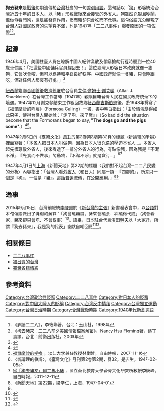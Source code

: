 '''狗去豬來'''是[[台灣戰後時期|戰後]]初期流傳於[[台灣|台灣]]社會的一句[[差別用語|差別用語]]。這句話以「[[狗|狗]]」形容統治台灣近五十年的[[日本人|日本人]]、以「[[豬|豬]]」形容[[同盟國軍事佔領日本|戰後來台接管]]的[[外省人|外省人]]。狗雖然兇狠且吵鬧，但做條看門狗，還是能發揮作用，然而豬卻只會吃而不做事。這句俗語充分顯現了台灣人對國民政府的失望與不滿，也是1947年「[[二二八事件|二二八事件]]」爆發原因的一項佐證<ref>《解讀二二八》，李筱峰著，台北：玉山社，1998年</ref><ref>《狗去豬來：二二八前夕美國情報檔案解密》，Nancy Hsu Fleming著，蔡丁貴譯，台北：前衛出版社，2009年</ref>。

== 起源 ==
1946年4月，美國駐臺人員在瞭解中國人紀律渙散及偷竊搶劫行徑時聽到一位40歲車伕說：「把這些中國傭兵官員趕回去！」這位臺灣人形容日本政府就像一隻狗，它會吠會咬，但可以保持和平跟良好秩序。中國政府就像一隻豬，只會睡跟吃，但對任何人都沒有好處。」<ref>{{cite news|author=蘇永耀|title=228事件 美國檔案：陳儀部隊用達姆彈攻擊台灣人民|url=http://news.ltn.com.tw/news/politics/breakingnews/2346308|accessdate=2018-02-21|agency=蘋果日報|date=2018-02-22|archive-date=2018-09-13|archive-url=https://web.archive.org/web/20180913175142/http://news.ltn.com.tw/news/politics/breakingnews/2346308|dead-url=no}}</ref>

[[紐西蘭|紐西蘭]]籍[[聯合國善後救濟總署|聯合國善後救濟總署]]駐台官員[[艾倫‧詹姆士‧謝克頓|艾倫‧詹姆士‧謝克頓]]（Allan J. Shackleton）在台灣工作當時（1947年）親眼目睹台灣人民在國民政府統治下的境遇。1947年12月謝克頓結束工作返回故鄉[[紐西蘭|紐西蘭]][[吉斯伯恩|吉斯伯恩]]後，於1948年撰寫了《[[福爾摩沙的呼喚|福爾摩沙的呼喚]]》（Formosa Calling）一書，書中明白指出：「由於情況變得如此惡劣，使得台灣人開始說：『走了狗，來了豬』」（So bad did the situation become that the Formosans began to say, '''"The dogs go and the pigs come"'''.）<ref>{{cite book |last1=Shackleton |first1=Allan J. |year=1998 |orig-year=1948 |title=Formosa Calling: An Eyewitness Account of Conditions in Taiwan during the February 28th, 1947 Incident |url=http://homepage.usask.ca/~llr130/taiwanlibrary/formosacalling/fc-chap2.htm |location=Upland, California |publisher=Taiwan Publishing Company |oclc=419279752 |10= |access-date=2015-09-26 |archive-date=2016-05-22 |archive-url=https://web.archive.org/web/20160522083058/http://homepage.usask.ca/~llr130/taiwanlibrary/formosacalling/fc-chap2.htm |dead-url=no }}</ref><ref>[http://talk.ltn.com.tw/article/paper/168479 福爾摩沙的呼喚] {{Wayback|url=http://talk.ltn.com.tw/article/paper/168479 |date=20190611093622 }}，淡江大學兼任教授林衡哲，自由時報，2007-11-16</ref>。

1947年2月5日的《臺灣文化》[[月刊|月刊]]的第2卷第2期第32頁的標題〈新論理的爭辯〉裡面寫著：「本省人把日本人叫做狗，因為日本人很兇惡的壓迫本省人…。本省人起先很尊敬外省人，後來看透了一部分外省人的行為，有點像豬，因為豬是『不潔不淨』、『光食而不做事』的動物，『不潔不淨』就是[[貪污|貪污]]…」<ref>〈新論理的爭辯〉，《臺灣文化》月刊第2卷第2期，頁32，是非生，1947-02-05</ref><ref name="狗去豬來">[http://talk.ltn.com.tw/article/paper/545811 從「狗去豬來」到三隻小豬] {{Wayback|url=http://talk.ltn.com.tw/article/paper/545811 |date=20160305115319 }}，國立台北教育大學台灣文化研究所教授李筱峰，自由時報，2011-12-11</ref>

1947年4月1日的[[上海|上海]]《新聞天地》第22期的標題〈我們對不起台灣─二二八民變的分析〉內容指出：「台灣人看[[外省人|外省人]]（和日人）同屬一類─『四腳的』，所差只一個是『狗』、一個是『豬』。這話[[傳播|普遍流傳]]，在公開應用。」<ref>《新聞天地》第22期，梁辛仁，上海，1947-04-01</ref><ref name="狗去豬來" />

==逸事==
2015年9月15日，台灣前總統[[李登輝|李登輝]]於《[[新台灣的主張|新台灣的主張]]》新書發表會中，以[[台語|台語]]對本句俗語做出了特別的解釋：「狗會曉顧厝，豬來會曉食、袂曉做代誌」（狗會看家，豬來卻只會吃、不會做事）<ref>{{Cite web |url=https://www.youtube.com/watch?v=lCHi9Hadlhk |title=「新．台灣的主張」 李登輝：人民一起監督，讓台灣安然度過政權轉移 |access-date=2015-09-16 |archive-date=2020-11-18 |archive-url=https://web.archive.org/web/20201118152148/https://www.youtube.com/watch?v=lCHi9Hadlhk |dead-url=no }}</ref>。語畢，日本駐台代表[[沼田幹夫|沼田幹夫]]以「大家好，所謂『狗去豬來』，我是狗的代表」幽默自嘲回應<ref>{{Cite web |url=http://newtalk.tw/news/view/2015-09-15/64643 |title=日代表幽默致詞：狗去豬來 我是狗的代表 |access-date=2015-09-16 |archive-date=2019-06-15 |archive-url=https://web.archive.org/web/20190615101534/https://newtalk.tw/news/view/2015-09-15/64643 |dead-url=no }}</ref><ref>{{Cite web |url=http://news.ltn.com.tw/news/politics/breakingnews/1445471 |title=李登輝稱「狗去豬來」日代表幽默答：我是狗的代表 |access-date=2015-09-16 |archive-date=2016-03-07 |archive-url=https://web.archive.org/web/20160307191808/http://news.ltn.com.tw/news/politics/breakingnews/1445471 |dead-url=no }}</ref>。

==相關條目==
*[[二二八事件|二二八事件]]
*[[被出賣的台灣|被出賣的台灣]]
*[[臺灣省籍情結|臺灣省籍情結]]

==參考資料==
{{reflist}}

{{二二八事件}}
[[Category:台灣政治性貶稱|Category:台灣政治性貶稱]]
[[Category:二二八事件|Category:二二八事件]]
[[Category:對日本人的貶稱|Category:對日本人的貶稱]]
[[Category:對中國大陸人的貶稱|Category:對中國大陸人的貶稱]]
[[Category:台湾反中情绪|Category:台湾反中情绪]]
[[Category:台灣獨立運動|Category:台灣獨立運動]]
[[Category:台灣日治時期|Category:台灣日治時期]]
[[Category:台灣戰後時期|Category:台灣戰後時期]]
[[Category:1940年代新創詞語|Category:1940年代新創詞語]]